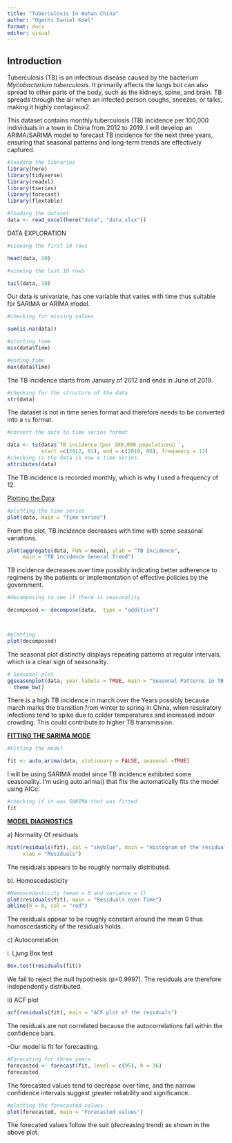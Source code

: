 ---
title: "Tuberculosis In Wuhan China"
author: "Ogechi Daniel Koel"
format: docx
editor: visual
---

## Introduction

Tuberculosis (TB) is an infectious disease caused by the bacterium *Mycobacterium tuberculosis*. It primarily affects the lungs but can also spread to other parts of the body, such as the kidneys, spine, and brain. TB spreads through the air when an infected person coughs, sneezes, or talks, making it highly contagious2.

This dataset contains monthly tuberculosis (TB) incidence per 100,000 individuals in a town in China from 2012 to 2019. I will develop an ARIMA/SARIMA model to forecast TB incidence for the next three years, ensuring that seasonal patterns and long-term trends are effectively captured.

```{r warning=FALSE, message=FALSE}
#loading the libraries 
library(here)
library(tidyverse)
library(readxl)
library(tseries)
library(forecast)
library(flextable)
```

```{r warning=FALSE, message=FALSE}
#loading the dataset
data <- read_excel(here("data", "data.xlsx"))
```

DATA EXPLORATION

```{r warning=FALSE, message=FALSE}
#viewing the first 10 rows

head(data, 10)


```

```{r warning=FALSE, message=FALSE}
#viewing the last 10 rows 

tail(data, 10)

```

Our data is univariate, has one variable that varies with time thus suitable for SARIMA or ARIMA model.

```{r warning=FALSE, message=FALSE}
#checking for missing values 

sum(is.na(data))
```

```{r warning=FALSE, message=FALSE}
#starting time 
min(data$Time)

#ending time 
max(data$Time)

```

The TB incidence starts from January of 2012 and ends in June of 2019.

```{r warning=FALSE, message=FALSE}
#checking for the structure of the data 
str(data)
```

The dataset is not in time series format and therefore needs to be converted into a `ts` format.

```{r warning=FALSE, message=FALSE}
#convert the data to time series format

data <- ts(data$`TB incidence（per 100,000 populations）`, 
           start =c(2012, 01), end = c(2019, 06), frequency = 12)
#checking is the data is now a time series.
attributes(data)

```

The TB incidence is recorded monthly, which is why I used a frequency of 12.

[Plotting the Data]{.underline}

```{r warning=FALSE, message=FALSE}
#plotting the time series 
plot(data, main = "Time series")

```

From the plot, TB incidence decreases with time with some seasonal variations.

```{r warning=FALSE, message=FALSE}
plot(aggregate(data, FUN = mean), ylab = "TB Incidence",
     main = "TB incidence General Trend")
```

TB incidence decreases over time possibly indicating better adherence to regimens by the patients or implementation of effective policies by the government.

```{r warning=FALSE, message=FALSE}

#decomposing to see if there is seasonality

decomposed <- decompose(data,  type = "additive")



#plotting
plot(decomposed)
```

The seasonal plot distinctly displays repeating patterns at regular intervals, which is a clear sign of seasonality.

```{r warning=FALSE, message=FALSE}
# Seasonal plot
ggseasonplot(data, year.labels = TRUE, main = "Seasonal Patterns in TB Incidence")+
  theme_bw()
```

There is a high TB incidence in march over the Years possibly because march marks the transition from winter to spring in China, when respiratory infections tend to spike due to colder temperatures and increased indoor crowding. This could contribute to higher TB transmission.

[**FITTING THE SARIMA MODE**]{.underline}

```{r warning=FALSE, message=FALSE}
#Fitting the model

fit <- auto.arima(data, stationary = FALSE, seasonal =TRUE)

```

I will be using SARIMA model since TB incidence exhibited some seasonality. I'm using auto.arima() that fits the automatically fits the model using AICc.

```{r warning=FALSE, message=FALSE}
#checking if it was SARIMA that was fitted
fit
```

[**MODEL DIAGNOSTICS**]{.underline}

a\) Normality Of residuals

```{r warning=FALSE, message=FALSE}
hist(residuals(fit), col = "skyblue", main = "Histogram of the residuals",
     xlab = "Residuals")
```

The residuals appears to be roughly normally distributed.

b). Homoscedasticity

```{r warning=FALSE, message=FALSE}
#Homoscedasticity (mean = 0 and variance = 1)
plot(residuals(fit), main = "Residuals over Time")
abline(h = 0, col = "red")
```

The residuals appear to be roughly constant around the mean 0 thus homoscedasticity of the residuals holds.

c\) Autocorrelation

i\. Ljung Box test

```{r warning=FALSE, message=FALSE}
Box.test(residuals(fit))
```

We fail to reject the null hypothesis (p=0.9997). The residuals are therefore independently distributed.

ii\) ACF plot

```{r warning=FALSE, message=FALSE}
acf(residuals(fit), main = "ACF plot of the residuals")
```

The residuals are not correlated because the autocorrelations fall within the confidence bars.

-Our model is fit for forecasting.

```{r warning=FALSE, message=FALSE}
#Forecating for three years
forecasted <- forecast(fit, level = c(95), h = 36) 
forecasted
```

The forecasted values tend to decrease over time, and the narrow confidence intervals suggest greater reliability and significance..

```{r warning=FALSE, message=FALSE}
#plotting the forecasted values
plot(forecasted, main = "Forecasted values")
```

The forecated values follow the suit (decreasing trend) as shown in the above plot.
